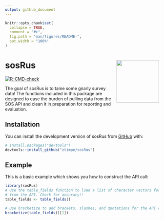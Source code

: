 ```yaml
---
output: github_document
---
```


<!-- README.md is generated from README.Rmd. Please edit that file -->

```r
knitr::opts_chunk$set(
  collapse = TRUE,
  comment = "#>",
  fig.path = "man/figures/README-",
  out.width = "100%"
)
```

# sosRus <a href="https://ztimpe.github.io/sosRus/"><img src="man/figures/logo.png" align="right" height="139" /></a>

<!-- badges: start -->
[![R-CMD-check](https://github.com/ztimpe/sosRus/actions/workflows/R-CMD-check.yaml/badge.svg)](https://github.com/ztimpe/sosRus/actions/workflows/R-CMD-check.yaml)
<!-- badges: end -->

The goal of sosRus is to tame some gnarly survey data! The functions included in this package are designed to ease the burden of pulling data from the SOS API and clean it in preparation for reporting and evaluation.

## Installation

You can install the development version of sosRus from [GitHub](https://github.com/) with:

``` r
# install.packages("devtools")
devtools::install_github("ztimpe/sosRus")
```

## Example

This is a basic example which shows you how to construct the API call:

```r
library(sosRus)
# Use the table_fields function to load a list of character vectors for pulling 
# from the API. Check for accuracy!!
table_fields <- table_fields()
```
```r
# Use bracketize to add brackets, slashes, and quotations for the API call
bracketize(table_fields()[1])
```
